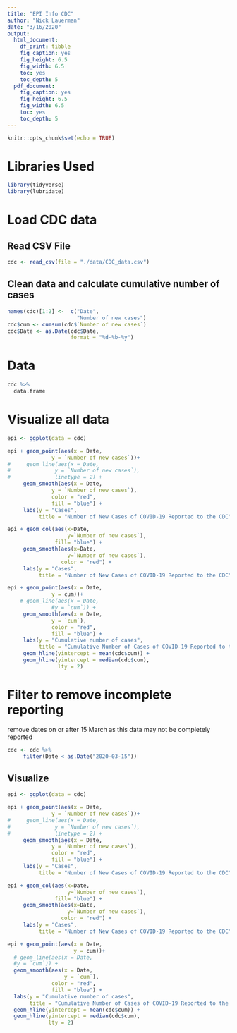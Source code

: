 ```yaml
---
title: "EPI Info CDC"
author: "Nick Lauerman"
date: "3/16/2020"
output: 
  html_document: 
    df_print: tibble
    fig_caption: yes
    fig_height: 6.5
    fig_width: 6.5
    toc: yes
    toc_depth: 5
  pdf_document: 
    fig_caption: yes
    fig_height: 6.5
    fig_width: 6.5
    toc: yes
    toc_depth: 5
---
```


```r
knitr::opts_chunk$set(echo = TRUE)
```

# Libraries Used
```r
library(tidyverse)
library(lubridate)
```

# Load CDC data
## Read CSV File
```r
cdc <- read_csv(file = "./data/CDC_data.csv")
```

## Clean data and calculate cumulative number of cases

```r
names(cdc)[1:2] <-  c("Date",
                      "Number of new cases")
cdc$cum <- cumsum(cdc$`Number of new cases`)
cdc$Date <- as.Date(cdc$Date,
                    format = "%d-%b-%y")
```

# Data
```r
cdc %>%
  data.frame
```

# Visualize all data
```r
epi <- ggplot(data = cdc)
```
```r
epi + geom_point(aes(x = Date,
              y = `Number of new cases`))+
#     geom_line(aes(x = Date,
#              y = `Number of new cases`),
#              linetype = 2) +
     geom_smooth(aes(x = Date,
              y = `Number of new cases`),
              color = "red",
              fill = "blue") +
     labs(y = "Cases",
          title = "Number of New Cases of COVID-19 Reported to the CDC")
```
```r
epi + geom_col(aes(x=Date,
                   y=`Number of new cases`),
               fill= "blue") +
     geom_smooth(aes(x=Date,
                   y=`Number of new cases`),
                 color = "red") +
     labs(y = "Cases",
          title = "Number of New Cases of COVID-19 Reported to the CDC")
```

```r
epi + geom_point(aes(x = Date,
              y = cum))+
    # geom_line(aes(x = Date,
              #y = `cum`)) +
     geom_smooth(aes(x = Date,
              y = `cum`),
              color = "red",
              fill = "blue") +
     labs(y = "Cumulative number of cases",
          title = "Cumulative Number of Cases of COVID-19 Reported to the CDC") +
     geom_hline(yintercept = mean(cdc$cum)) +
     geom_hline(yintercept = median(cdc$cum),
                lty = 2)
```

# Filter to remove incomplete reporting

remove dates on or after 15 March as this data may not be completely reported
```r
cdc <- cdc %>%
     filter(Date < as.Date("2020-03-15"))
```

## Visualize
```r
epi <- ggplot(data = cdc)
```
```r
epi + geom_point(aes(x = Date,
              y = `Number of new cases`))+
#     geom_line(aes(x = Date,
#              y = `Number of new cases`),
#              linetype = 2) +
     geom_smooth(aes(x = Date,
              y = `Number of new cases`),
              color = "red",
              fill = "blue") +
     labs(y = "Cases",
          title = "Number of New Cases of COVID-19 Reported to the CDC")
```
```r
epi + geom_col(aes(x=Date,
                   y=`Number of new cases`),
               fill= "blue") +
     geom_smooth(aes(x=Date,
                   y=`Number of new cases`),
                 color = "red") +
     labs(y = "Cases",
          title = "Number of New Cases of COVID-19 Reported to the CDC")
```
```r
epi + geom_point(aes(x = Date,
                     y = cum))+
  # geom_line(aes(x = Date,
  #y = `cum`)) +
  geom_smooth(aes(x = Date,
                  y = `cum`),
              color = "red",
              fill = "blue") +
  labs(y = "Cumulative number of cases",
       title = "Cumulative Number of Cases of COVID-19 Reported to the CDC") +
  geom_hline(yintercept = mean(cdc$cum)) +
  geom_hline(yintercept = median(cdc$cum),
             lty = 2)
```
